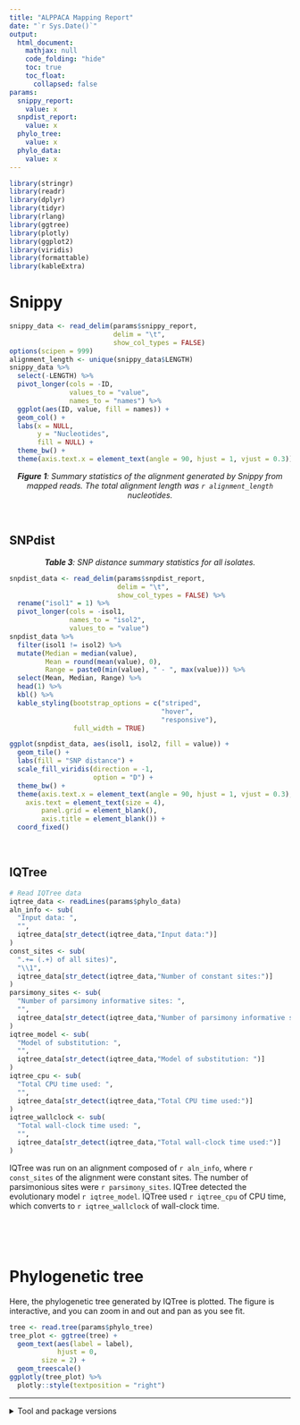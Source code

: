 ```yaml
---
title: "ALPPACA Mapping Report"
date: "`r Sys.Date()`"
output:
  html_document:
    mathjax: null
    code_folding: "hide"
    toc: true
    toc_float:
      collapsed: false
params:
  snippy_report:
    value: x
  snpdist_report:
    value: x
  phylo_tree:
    value: x
  phylo_data:
    value: x
---
```

```r
library(stringr)
library(readr)
library(dplyr)
library(tidyr)
library(rlang)
library(ggtree)
library(plotly)
library(ggplot2)
library(viridis)
library(formattable)
library(kableExtra)
```


# Snippy

```r
snippy_data <- read_delim(params$snippy_report,
                          delim = "\t",
                          show_col_types = FALSE)
options(scipen = 999)
alignment_length <- unique(snippy_data$LENGTH)
snippy_data %>%
  select(-LENGTH) %>%
  pivot_longer(cols = -ID,
               values_to = "value",
               names_to = "names") %>%
  ggplot(aes(ID, value, fill = names)) +
  geom_col() +
  labs(x = NULL,
       y = "Nucleotides",
       fill = NULL) +
  theme_bw() +
  theme(axis.text.x = element_text(angle = 90, hjust = 1, vjust = 0.3))
```

<center>***Figure 1**: Summary statistics of the alignment generated by Snippy from mapped reads. The total alignment length was `r alignment_length` nucleotides.*</center>

<br>

## SNPdist

<center>***Table 3**: SNP distance summary statistics for all isolates.*</center>
```r
snpdist_data <- read_delim(params$snpdist_report,
                           delim = "\t",
                           show_col_types = FALSE) %>%
  rename("isol1" = 1) %>%
  pivot_longer(cols = -isol1,
               names_to = "isol2",
               values_to = "value")
snpdist_data %>%
  filter(isol1 != isol2) %>%
  mutate(Median = median(value),
         Mean = round(mean(value), 0),
         Range = paste0(min(value), " - ", max(value))) %>%
  select(Mean, Median, Range) %>%
  head(1) %>%
  kbl() %>%
  kable_styling(bootstrap_options = c("striped",
                                      "hover",
                                      "responsive"),
                full_width = TRUE)
```

```r
ggplot(snpdist_data, aes(isol1, isol2, fill = value)) +
  geom_tile() +
  labs(fill = "SNP distance") +
  scale_fill_viridis(direction = -1,
                     option = "D") +
  theme_bw() +
  theme(axis.text.x = element_text(angle = 90, hjust = 1, vjust = 0.3),
	axis.text = element_text(size = 4),
        panel.grid = element_blank(),
        axis.title = element_blank()) +
  coord_fixed()
```

<br>

## IQTree
```r
# Read IQTree data
iqtree_data <- readLines(params$phylo_data)
aln_info <- sub(
  "Input data: ",
  "",
  iqtree_data[str_detect(iqtree_data,"Input data:")]
)
const_sites <- sub(
  ".+= (.+) of all sites)",
  "\\1",
  iqtree_data[str_detect(iqtree_data,"Number of constant sites:")]
)
parsimony_sites <- sub(
  "Number of parsimony informative sites: ",
  "",
  iqtree_data[str_detect(iqtree_data,"Number of parsimony informative sites:")]
)
iqtree_model <- sub(
  "Model of substitution: ",
  "",
  iqtree_data[str_detect(iqtree_data,"Model of substitution: ")]
)
iqtree_cpu <- sub(
  "Total CPU time used: ",
  "",
  iqtree_data[str_detect(iqtree_data,"Total CPU time used:")]
)
iqtree_wallclock <- sub(
  "Total wall-clock time used: ",
  "",
  iqtree_data[str_detect(iqtree_data,"Total wall-clock time used:")]
)
```
IQTree was run on an alignment composed of `r aln_info`, where `r const_sites` of the alignment were constant sites. The number of parsimonious sites were `r parsimony_sites`. IQTree detected the evolutionary model `r iqtree_model`. IQTree used `r iqtree_cpu` of CPU time, which converts to `r iqtree_wallclock` of wall-clock time.

<br>

<br>

# Phylogenetic tree
Here, the phylogenetic tree generated by IQTree is plotted. The figure is interactive, and you can zoom in and out and pan as you see fit.
```r
tree <- read.tree(params$phylo_tree)
tree_plot <- ggtree(tree) +
  geom_text(aes(label = label),
            hjust = 0,
	    size = 2) +
  geom_treescale()
ggplotly(tree_plot) %>%
  plotly::style(textposition = "right")
```

---

<details>
  <summary>Tool and package versions</summary>

Date generated: `r Sys.Date()`

**R Packages**
These are the R packages used to generate this report.
```r
packages <- (.packages())
clean_pkg_version <- function(x) {
  y <- getNamespaceVersion(x)
  
  z <- data.frame("Package" = x,
                  "Version" = y)
  
  row.names(z) <- NULL
  
  return(z)
}
lapply(packages, function(x) clean_pkg_version(x)) %>%
  bind_rows() %>%
  kbl() %>%
  kable_styling(bootstrap_options = c("striped",
                                      "hover",
                                      "responsive"),
                full_width = TRUE)
```

**Tool versions**

These are the tools used to run the analysis within the core genome workflow of ALPPACA.
```r
tool_data <- data.frame(
  Tool = c("Snippy",
           "Gubbins",
           "MaskRC",
           "Snp-dists",
           "Snp-sites",
           "IQTree"),
  Version = c("4.6.0",
              "3.2.0",
              "0.5",
              "0.8.2",
              "2.5.1",
              "2.2.0.3")
)
tool_data %>%
  kbl() %>%
  kable_styling(bootstrap_options = c("striped",
                                      "hover",
                                      "responsive"),
                full_width = TRUE)
```

</details>
